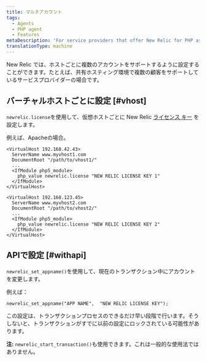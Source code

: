 ```yaml
---
title: マルチアカウント
tags:
  - Agents
  - PHP agent
  - Features
metaDescription: 'For service providers that offer New Relic for PHP as a service for multiple clients on a single system, or for individual users who have multiple accounts.'
translationType: machine
---
```


New Relic では、ホストごとに複数のアカウントをサポートするように設定することができます。たとえば、共有ホスティング環境で複数の顧客をサポートしているサービスプロバイダーの場合です。

## バーチャルホストごとに設定 [#vhost]

`newrelic.license`を使用して、仮想ホストごとに New Relic [ライセンス キー](/docs/apis/intro-apis/new-relic-api-keys/#license-key) を設定します。

例えば、Apacheの場合。

```
<VirtualHost 192.168.42.43>
  ServerName www.myvhost1.com
  DocumentRoot "/path/to/vhost1/"
  ...
  <IfModule php5_module>
    php_value newrelic.license "NEW RELIC LICENSE KEY 1"
  </IfModule>
</VirtualHost>

<VirtualHost 192.168.123.45>
  ServerName www.myvhost2.com
  DocumentRoot "/path/to/vhost2/"
  ...
  <IfModule php5_module>
    php_value newrelic.license "NEW RELIC LICENSE KEY 2"
  </IfModule>
</VirtualHost>
```

## APIで設定 [#withapi]

`newrelic_set_appname()`を使用して、現在のトランザクション中にアカウントを変更します。

例えば：

```
newrelic_set_appname("APP NAME",  "NEW RELIC LICENSE KEY");
```

この設定は、トランザクションプロセスのできるだけ早い段階で行います。そうしないと、トランザクションがすでに以前の設定にロックされている可能性があります。

**注:** `newrelic_start_transaction()`も使用できます。これは一般的な使用法ではありません。